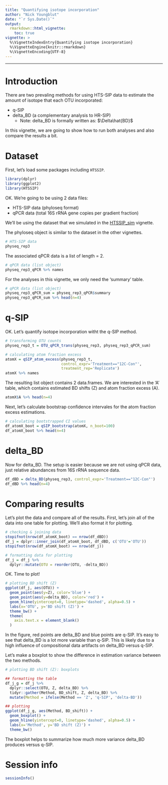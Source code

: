 ```yaml
---
title: "Quantifying isotope incorporation"
author: "Nick Youngblut"
date: "`r Sys.Date()`"
output: 
  rmarkdown::html_vignette:
    toc: true
vignette: >
  %\VignetteIndexEntry{Quantifying isotope incorporation}
  %\VignetteEngine{knitr::rmarkdown}
  %\VignetteEncoding{UTF-8}
---
```


***

# Introduction

There are two prevaling methods for using HTS-SIP data to estimate the amount of isotope that each OTU incorporated: 

* q-SIP
* delta_BD (a complementary analysis to HR-SIP)
    * Note: delta_BD is formally written as: $\Delta\hat{BD}$ 

In this vignette, we are going to show how to run both analyses and also compare the results a bit.

# Dataset 

First, let's load some packages including `HTSSIP`. 

```r
library(dplyr)
library(ggplot2)
library(HTSSIP)
```

OK. We're going to be using 2 data files: 

* HTS-SIP data (phyloseq format)
* qPCR data (total 16S rRNA gene copies per gradient fraction)

We'll be using the dataset that we simulated in the [HTSSIP_sim](./HTSSIP_sim.html) vignette.

The phyloseq object is similar to the dataset in the other vignettes.

```r
# HTS-SIP data
physeq_rep3
```

The associated qPCR data is a list of length = 2. 

```r
# qPCR data (list object)
physeq_rep3_qPCR %>% names
```

For the analyses in this vignette, we only need the 'summary' table.

```r
# qPCR data (list object)
physeq_rep3_qPCR_sum = physeq_rep3_qPCR$summary
physeq_rep3_qPCR_sum %>% head(n=4)
```

# q-SIP

OK. Let's quantify isotope incorporation witht the q-SIP method. 

```r
# transforming OTU counts
physeq_rep3_t = OTU_qPCR_trans(physeq_rep3, physeq_rep3_qPCR_sum)

# calculating atom fraction excess
atomX = qSIP_atom_excess(physeq_rep3_t,
                         control_expr='Treatment=="12C-Con"',
                         treatment_rep='Replicate')
atomX %>% names
```

The resulting list object contains 2 data.frames. We are interested in the 'A' table, which contains estimated BD shifts (Z) and atom fraction excess (A). 

```r
atomX$A %>% head(n=4)
```

Next, let's calculate bootstrap confidence intervales for the atom fraction excess estimations. 

```r
# calculating bootstrapped CI values
df_atomX_boot = qSIP_bootstrap(atomX, n_boot=100)
df_atomX_boot %>% head(n=4)
```


# delta_BD

Now for delta_BD. The setup is easier because we are not using qPCR data, just relative abundances from 16S rRNA sequence data.

```r
df_dBD = delta_BD(physeq_rep3, control_expr='Treatment=="12C-Con"')
df_dBD %>% head(n=4)
```


# Comparing results

Let's plot the data and compare all of the results. First, let's join all of the data into one table for plotting. We'll also format it for plotting. 

```r
# checking & joining data 
stopifnot(nrow(df_atomX_boot) == nrow(df_dBD))
df_j = dplyr::inner_join(df_atomX_boot, df_dBD, c('OTU'='OTU'))
stopifnot(nrow(df_atomX_boot) == nrow(df_j))

# formatting data for plotting
df_j = df_j %>%
  dplyr::mutate(OTU = reorder(OTU, -delta_BD))
```

OK. Time to plot!

```r
# plotting BD shift (Z)
ggplot(df_j, aes(OTU)) +
  geom_point(aes(y=Z), color='blue') +
  geom_point(aes(y=delta_BD), color='red') +
  geom_hline(yintercept=0, linetype='dashed', alpha=0.5) +
  labs(x='OTU', y='BD shift (Z)') +
  theme_bw() +
  theme(
    axis.text.x = element_blank()
  )
```

In the figure, red points are delta_BD and blue points are q-SIP. It's easy to see that delta_BD is a lot more variable than q-SIP. This is likely due to a high influence of compositional data artifacts on delta_BD versus q-SIP.

Let's make a boxplot to show the difference in estimation variance between the two methods.

```r
# plotting BD shift (Z): boxplots

## formatting the table
df_j_g = df_j %>%
  dplyr::select(OTU, Z, delta_BD) %>%
  tidyr::gather(Method, BD_shift, Z, delta_BD) %>%
  mutate(Method = ifelse(Method == 'Z', 'q-SIP', 'delta-BD'))

## plotting 
ggplot(df_j_g, aes(Method, BD_shift)) +
  geom_boxplot() +
  geom_hline(yintercept=0, linetype='dashed', alpha=0.5) +
  labs(x='Method', y='BD shift (Z)') +
  theme_bw() 
```

The boxplot helps to summarize how much more variance delta_BD produces versus q-SIP.

# Session info

```r
sessionInfo()
```
